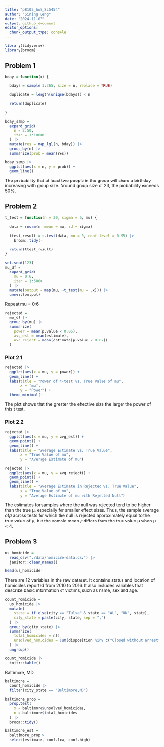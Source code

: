 ```yaml
---
title: "p8105_hw5_SL5454"
author: "Sining Leng"
date: "2024-11-07"
output: github_document
editor_options: 
  chunk_output_type: console
---
```


```r
library(tidyverse)
library(broom)
```

## Problem 1
```r
bday = function(n) {

  bdays = sample(1:365, size = n, replace = TRUE)
  
  duplicate = length(unique(bdays)) < n

  return(duplicate)
  
}

bday_samp = 
  expand_grid(
    n = 2:50,
    iter = 1:10000
  ) |> 
  mutate(res = map_lgl(n, bday)) |> 
  group_by(n) |> 
  summarize(prob = mean(res))

bday_samp |>
  ggplot(aes(x = n, y = prob)) + 
  geom_line()
```

The probability that at least two people in the group will share a birthday increasing with group size. Around group size of 23, the probability exceeds 50%.


## Problem 2

```r
t_test = function(n = 30, sigma = 5, mu) {
  
  data = rnorm(n, mean = mu, sd = sigma)
  
  ttest_result = t.test(data, mu = 0, conf.level = 0.95) |>
    broom::tidy()
  
  return(ttest_result)
}

set.seed(123)
mu_df = 
  expand_grid(
    mu = 0:6,
    iter = 1:5000
  ) |>
  mutate(output = map(mu, ~t_test(mu = .x))) |>
  unnest(output)

```

Repeat mu = 0:6
```r
rejected =
  mu_df |>
  group_by(mu) |>
  summarize(
    power = mean(p.value < 0.05),
    avg_est = mean(estimate),
    avg_reject = mean(estimate[p.value < 0.05])
  )
```

### Plot 2.1
```r
rejected |>
  ggplot(aes(x = mu, y = power)) +
  geom_line() +
  labs(title = "Power of t-test vs. True Value of mu",
       x = "mu",
       y = "Power") +
  theme_minimal()
```

The plot shows that the greater the effective size the larger the power of this t test.

### Plot 2.2
```r
rejected |>
  ggplot(aes(x = mu, y = avg_est)) +
  geom_point() +
  geom_line() + 
  labs(title = "Average Estimate vs. True Value",
       x = "True Value of mu",
       y = "Average Estimate of mu")

rejected |>
  ggplot(aes(x = mu, y = avg_reject)) +
  geom_point() +
  geom_line() +
  labs(title = "Average Estimate in Rejected vs. True Value",
       x = "True Value of mu",
       y = "Average Estimate of mu with Rejected Null")
``` 
  
The estimates for samples where the null was rejected tend to be higher than the true μ, especially for smaller effect sizes. Thus, the sample average of𝜇̂ across tests for which the null is rejected approximately equal to the true value of μ, but the sample mean 𝜇̂ differs from the true value μ when μ < 4.


## Problem 3

```r
us_homicide = 
  read_csv("./data/homicide-data.csv") |>
  janitor::clean_names()

head(us_homicide)
```

There are 12 variables in the raw dataset. It contains status and location of homicides reported from 2010 to 2016. It also includes variables that describe basic information of victims, such as name, sex and age.

```r
count_homicide =
  us_homicide |>
  mutate(
    state = if_else(city == "Tulsa" & state == "AL", "OK", state),
    city_state = paste(city, state, sep = ",")
  ) |>
  group_by(city_state) |>
  summarize(
    total_homicides = n(),
    unsolved_homicides = sum(disposition %in% c("Closed without arrest", "Open/No arrest"))
  ) |>
  ungroup()

count_homicide |>
  knitr::kable()
```

Baltimore, MD
```r
baltimore = 
  count_homicide |>
  filter(city_state == "Baltimore,MD") 

baltimore_prop =
  prop.test(
    x = baltimore$unsolved_homicides,
    n = baltimore$total_homicides
  ) |>
  broom::tidy() 

baltimore_est =
  baltimore_prop|>
  select(estimate, conf.low, conf.high)

```

